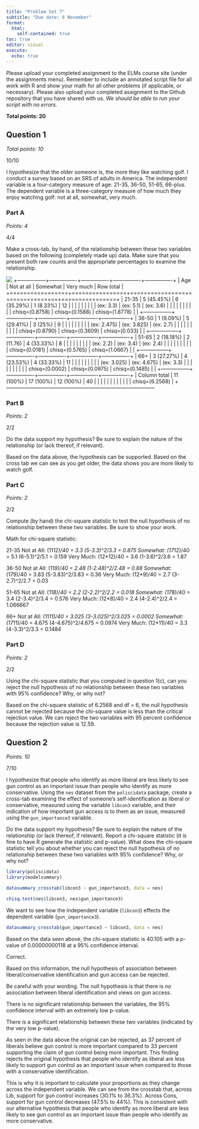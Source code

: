 ```yaml
---
title: "Problem Set 7"
subtitle: "Due date: 6 November"
format: 
  html:
    self-contained: true
toc: true
editor: visual
execute: 
  echo: true
---
```


Please upload your completed assignment to the ELMs course site (under the assignments menu). Remember to include an annotated script file for all work with R and show your math for all other problems (if applicable, or necessary). Please also upload your completed assignment to the Github repository that you have shared with us. *We should be able to run your script with no errors.*

**Total points: 20**

## Question 1

*Total points: 10*

::: {.callout-tip}
10/10
:::

I hypothesize that the older someone is, the more they like watching golf. I conduct a survey based on an SRS of adults in America. The independent variable is a four-category measure of age: 21-35, 36-50, 51-65, 66-plus. The dependent variable is a three-category measure of how much they enjoy watching golf: not at all, somewhat, very much.

### Part A

*Points: 4*

::: {.callout-tip}
4/4
:::

Make a cross-tab, by hand, of the relationship between these two variables based on the following (completely made up) data. Make sure that you present both raw counts and the appropriate percentages to examine the relationship.

![](img/PS7.png) +-----------------+----------------+----------------+----------------+----------------+ \| Age \| Not at all \| Somewhat \| Very much \| Row total \| +=================+================+================+================+================+ \| 21-35 \| 5 (45.45%) \| 6 (35.29%) \| 1 (8.33%) \| 12 \| \| \| \| \| \| \| \| \| (ex: 3.3) \| (ex: 5.1) \| (ex: 3.6) \| \| \| \| \| \| \| \| \| \| chisq=(0.8758) \| chisq=(0.1588) \| chisq=(1.8778) \| \| +-----------------+----------------+----------------+----------------+----------------+ \| 36-50 \| 1 (9.09%) \| 5 (29.41%) \| 3 (25%) \| 9 \| \| \| \| \| \| \| \| \| (ex: 2.475) \| (ex: 3.825) \| (ex: 2.7) \| \| \| \| \| \| \| \| \| \| chisq=(0.8790) \| chisq=(0.3609) \| chisq=(0.033) \| \| +-----------------+----------------+----------------+----------------+----------------+ \| 51-65 \| 2 (18.18%) \| 2 (11.76) \| 4 (33.33%) \| 8 \| \| \| \| \| \| \| \| \| (ex: 2.2) \| (ex: 3.4) \| (ex: 2.4) \| \| \| \| \| \| \| \| \| \| chisq=(0.0181) \| chisq=(0.5765) \| chisq=(1.0667) \| \| +-----------------+----------------+----------------+----------------+----------------+ \| 66+ \| 3 (27.27%) \| 4 (23.53%) \| 4 (33.33%) \| 11 \| \| \| \| \| \| \| \| \| (ex: 3.025) \| (ex: 4.675) \| (ex: 3.3) \| \| \| \| \| \| \| \| \| \| chisq=(0.0002) \| chisq=(0.0975) \| chisq=(0.1485) \| \| +-----------------+----------------+----------------+----------------+----------------+ \| Column total \| 11 (100%) \| 17 (100%) \| 12 (100%) \| 40 \| \| \| \| \| \| \| \| \| \| \| \| chisq=(6.2568) \| +--------------------------------------------------------------------------------------

### Part B

*Points: 2*

::: {.callout-tip}
2/2
:::

Do the data support my hypothesis? Be sure to explain the nature of the relationship (or lack thereof, if relevant).

Based on the data above, the hypothesis can be supported. Based on the cross tab we can see as you get older, the data shows you are more likely to watch golf.

### Part C

*Points: 2*

::: {.callout-tip}
2/2
:::

Compute (by hand) the chi-square statistic to test the null hypothesis of no relationship between these two variables. Be sure to show your work.

Math for chi-square statistic:

21-35 Not at All: (11*12)/40 = 3.3 (5-3.3)\^2/3.3 = 0.875 Somewhat: (17*12)/40 = 5.1 (6-5.1)\^2/5.1 = 0.159 Very Much: (12\*12)/40 = 3.6 (1-3.6)\^2/3.6 = 1.87

36-50 Not at All: (11*9)/40 = 2.48 (1-2.48)\^2/2.48 = 0.88 Somewhat: (17*9)/40 = 3.83 (5-3.83)\^2/3.83 = 0.36 Very Much: (12\*9)/40 = 2.7 (3-2.7)\^2/2.7 = 0.03

51-65 Not at All: (11*8)/40 = 2.2 (2-2.2)\^2/2.2 = 0.018 Somewhat: (17*8)/40 = 3.4 (2-3.4)\^2/3.4 = 0.576 Very Much: (12\*8)/40 = 2.4 (4-2.4)\^2/2.4 = 1.066667

66+ Not at All: (11*11)/40 = 3.025 (3-3.025)\^2/3.025 = 0.0002 Somewhat: (17*11)/40 = 4.675 (4-4.675)\^2/4.675 = 0.0974 Very Much: (12\*11)/40 = 3.3 (4-3.3)\^2/3.3 = 0.1484

### Part D

*Points: 2*

::: {.callout-tip}
2/2
:::

Using the chi-square statistic that you computed in question 1(c), can you reject the null hypothesis of no relationship between these two variables with 95% confidence? Why, or why not?

Based on the chi-square statistic of 6.2568 and df = 6, the null hypothesis cannot be rejected because the chi-square value is less than the critical rejection value. We can reject the two variables with 95 percent confidence because the rejection value is 12.59.

## Question 2

*Points: 10*

::: {.callout-tip}
7/10
:::

I hypothesize that people who identify as more liberal are less likely to see gun control as an important issue than people who identify as more conservative. Using the `nes` dataset from the `poliscidata` package, create a cross-tab examining the effect of someone's self-identification as liberal or conservative, measured using the variable `libcon3` variable, and their indication of how important gun access is to them as an issue, measured using the `gun_importance3` variable.

Do the data support my hypothesis? Be sure to explain the nature of the relationship (or lack thereof, if relevant). Report a chi-square statistic (it is fine to have R generate the statistic and p-value). What does the chi-square statistic tell you about whether you can reject the null hypothesis of no relationship between these two variables with 95% confidence? Why, or why not?

```r
library(poliscidata)
library(modelsummary)

datasummary_crosstab(libcon3 ~ gun_importance3, data = nes)

chisq.test(nes$libcon3, nes$gun_importance3)
```

::: {.callout-tip}
We want to see how the independent variable (`libcon3`) effects the dependent variable (`gun_importance3`).

```r
datasummary_crosstab(gun_importance3 ~ libcon3, data = nes)
```
:::

Based on the data seen above, the chi-square statistic is 40.105 with a p-value of 0.00000000118 at a 95% confidence interval. 

::: {.callout-tip}
Correct. 
:::

Based on this information, the null hypothesis of association between liberal/conservative identification and gun access can be rejected. 

::: {.callout-tip}
Be careful with your wording. The null hypothesis is that there is *no* association between liberal identification and views on gun access. 
:::

There is no significant relationship between the variables, the 95% confidence interval with an extremely low p-value. 

::: {.callout-tip}
There *is* a significant relationship between these two variables (indicated by the very low p-value). 
:::

As seen in the data above the original can be rejected, as 37 percent of liberals believe gun control is more important compared to 33 percent supporting the claim of gun control being more important. This finding rejects the original hypothesis that people who identify as liberal are less likely to support gun control as an important issue when compared to those with a conservative identification.

::: {.callout-tip}
This is why it is important to calculate your proportions as they change across the independent variable. We can see from the crosstab that, across Lib, support for gun control increases (30.1% to 36.3%). Across Cons, support for gun control decreases (47.5% to 44%). This is consistent with our alternative hypothesis that people who identify as more liberal are less likely to see gun control as an important issue than people who identify as more conservative.
:::
